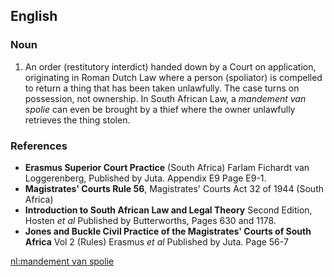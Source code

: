 ==English==

===Noun===
{{en-noun|head=[[mandement]] [[van]] [[spolie]]|pl=mandementen van spolie}}

# {{context|South Africa}} An order (restitutory interdict) handed down by a Court on application, originating in Roman Dutch Law where a person (spoliator) is compelled to return a thing that has been taken unlawfully. The case turns on possession, not ownership. In South African Law, a ''mandement van spolie'' can even be brought by a thief where the owner unlawfully retrieves the thing stolen. 

===References===
* '''Erasmus Superior Court Practice''' (South Africa) Farlam Fichardt van Loggerenberg, Published by Juta. Appendix E9 Page E9-1.
* '''Magistrates' Courts Rule 56''', Magistrates' Courts Act 32 of 1944 (South Africa)
* '''Introduction to South African Law and Legal Theory''' Second Edition, Hosten ''et al'' Published by Butterworths, Pages 630 and 1178.
* '''Jones and Buckle Civil Practice of the Magistrates' Courts of South Africa''' Vol 2 (Rules) Erasmus ''et al'' Published by Juta. Page 56-7

[[nl:mandement van spolie]]